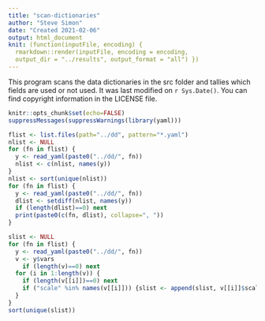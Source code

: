 ```yaml
---
title: "scan-dictionaries"
author: "Steve Simon"
date: "Created 2021-02-06"
output: html_document
knit: (function(inputFile, encoding) {
  rmarkdown::render(inputFile, encoding = encoding,
  output_dir = "../results", output_format = "all") })  
---
```


This program scans the data dictionaries in the src folder and tallies which fields are used or not used. It was last modified on `r Sys.Date()`. You can find copyright information in the LICENSE file.

```r
knitr::opts_chunk$set(echo=FALSE)
suppressMessages(suppressWarnings(library(yaml)))
```

```r
flist <- list.files(path="../dd", pattern="*.yaml")
nlist <- NULL
for (fn in flist) {
  y <- read_yaml(paste0("../dd/", fn))
  nlist <- c(nlist, names(y))
}
nlist <- sort(unique(nlist))
for (fn in flist) {
  y <- read_yaml(paste0("../dd/", fn))
  dlist <- setdiff(nlist, names(y))
  if (length(dlist)==0) next
  print(paste0(c(fn, dlist), collapse=", "))
}
```

```r
slist <- NULL
for (fn in flist) {
  y <- read_yaml(paste0("../dd/", fn))
  v <- y$vars
    if (length(v)==0) next
  for (i in 1:length(v)) {
    if (length(v[[i]])==0) next
    if ("scale" %in% names(v[[i]])) {slist <- append(slist, v[[i]]$scale)}
  }
}
sort(unique(slist))
```